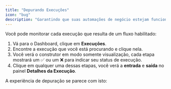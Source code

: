 ```yaml
---
title: "Depurando Execuções"
icon: "bug"
description: "Garantindo que suas automações de negócio estejam funcionando adequadamente"
---
```


Você pode monitorar cada execução que resulta de um fluxo habilitado:

1. Vá para o Dashboard, clique em **Execuções**.
2. Encontre a execução que você está procurando e clique nela.
3. Você verá o construtor em modo somente visualização, cada etapa mostrará um ✅ ou um ❌ para indicar seu status de execução.
4. Clique em qualquer uma dessas etapas, você verá a **entrada** e **saída** no painel **Detalhes da Execução**.

A experiência de depuração se parece com isto: